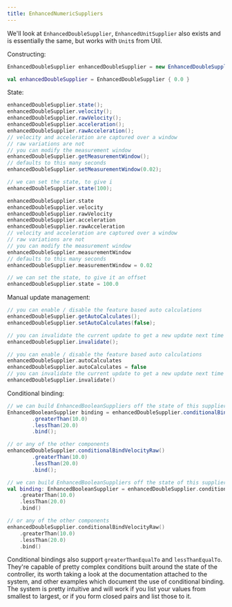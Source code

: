 ```yaml
---
title: EnhancedNumericSuppliers
---
```


We'll look at `EnhancedDoubleSupplier`, `EnhancedUnitSupplier` also exists and
is essentially the same, but works with `Unit`s from Util.

Constructing:
<CodeGroup>
```java Java
EnhancedDoubleSupplier enhancedDoubleSupplier = new EnhancedDoubleSupplier(() -> 0.0);
```
```kt Kotlin
val enhancedDoubleSupplier = EnhancedDoubleSupplier { 0.0 }
```
</CodeGroup>

State:
<CodeGroup>
```java Java
enhancedDoubleSupplier.state();
enhancedDoubleSupplier.velocity();
enhancedDoubleSupplier.rawVelocity();
enhancedDoubleSupplier.acceleration();
enhancedDoubleSupplier.rawAcceleration();
// velocity and acceleration are captured over a window
// raw variations are not
// you can modify the measurement window
enhancedDoubleSupplier.getMeasurementWindow();
// defaults to this many seconds
enhancedDoubleSupplier.setMeasurementWindow(0.02);

// we can set the state, to give i
enhancedDoubleSupplier.state(100);
```
```kt Kotlin
enhancedDoubleSupplier.state
enhancedDoubleSupplier.velocity
enhancedDoubleSupplier.rawVelocity
enhancedDoubleSupplier.acceleration
enhancedDoubleSupplier.rawAcceleration
// velocity and acceleration are captured over a window
// raw variations are not
// you can modify the measurement window
enhancedDoubleSupplier.measurementWindow
// defaults to this many seconds
enhancedDoubleSupplier.measurementWindow = 0.02

// we can set the state, to give it an offset
enhancedDoubleSupplier.state = 100.0
```
</CodeGroup>

Manual update management:
<CodeGroup>
```java Java
// you can enable / disable the feature based auto calculations
enhancedDoubleSupplier.getAutoCalculates();
enhancedDoubleSupplier.setAutoCalculates(false);

// you can invalidate the current update to get a new update next time you get state
enhancedDoubleSupplier.invalidate();
```
```kt Kotlin
// you can enable / disable the feature based auto calculations
enhancedDoubleSupplier.autoCalculates
enhancedDoubleSupplier.autoCalculates = false
// you can invalidate the current update to get a new update next time you get state
enhancedDoubleSupplier.invalidate()
```
</CodeGroup>

Conditional binding:
<CodeGroup>
```java Java
// we can build EnhancedBooleanSuppliers off the state of this supplier
EnhancedBooleanSupplier binding = enhancedDoubleSupplier.conditionalBindState()
		.greaterThan(10.0)
		.lessThan(20.0)
		.bind();

// or any of the other components
enhancedDoubleSupplier.conditionalBindVelocityRaw()
		.greaterThan(10.0)
		.lessThan(20.0)
		.bind();
```
```kt Kotlin
// we can build EnhancedBooleanSuppliers off the state of this supplier
val binding: EnhancedBooleanSupplier = enhancedDoubleSupplier.conditionalBindState()
	.greaterThan(10.0)
	.lessThan(20.0)
	.bind()

// or any of the other components
enhancedDoubleSupplier.conditionalBindVelocityRaw()
	.greaterThan(10.0)
	.lessThan(20.0)
	.bind()
```
</CodeGroup>

Conditional bindings also support `greaterThanEqualTo` and `lessThanEqualTo`.
They're capable of pretty complex conditions built around the state of the
controller, its worth taking a look at the documentation attached to the system,
and other examples which document the use of conditional binding. The system is
pretty intuitive and will work if you list your values from smallest to largest,
or if you form closed pairs and list those to it.
